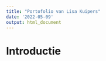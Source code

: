```yaml
---
title: "Portofolio van Lisa Kuipers"
date: '2022-05-09'
output: html_document
---
```


# Introductie

